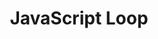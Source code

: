 ---
id: "web_easy_mc_018"
questionType: "MULTIPLE_CHOICE"
title: "JavaScript Loop"
description: "Which keyword is used to create a loop in JavaScript?"
difficulty: "EASY"
category: "Web Development"
options:
  - "loop"
  - "iterate"
  - "for"
  - "repeat"
correctAnswer: 2
---